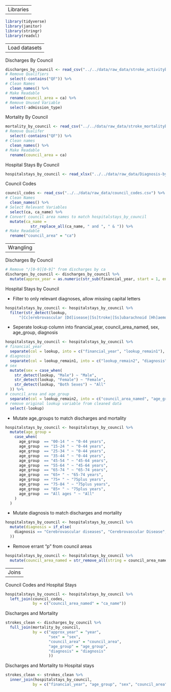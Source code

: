 ----
Libraries
----

```r
library(tidyverse)
library(janitor)
library(stringr)
library(readxl)
```

----
Load datasets
----

Discharges By Council
```r
discharges_by_council <- read_csv("../../data/raw_data/stroke_activitybyca.csv") %>% 
# Remove Qualifiers
  select(-contains("QF")) %>% 
# Clean Names
  clean_names() %>% 
# Make Readable
  rename(council_area = ca) %>% 
# Remove Unused Variable
  select(-admission_type)
```

Mortality By Council
```r
mortality_by_council <- read_csv("../../data/raw_data/stroke_mortalitybyca.csv") %>% 
# Remove Qualifer
  select(-contains("QF")) %>% 
# Clean names
  clean_names() %>% 
# Make Readable
  rename(council_area = ca)
```

Hospital Stays By Council
```r
hospitalstays_by_council <- read_xlsx("../../data/raw_data/Diagnosis-by-Council-Area-of-Residence-Sep19.xlsx", sheet = 4)
```

Council Codes
```r
council_codes <- read_csv("../../data/raw_data/council_codes.csv") %>%
# Clean Names
  clean_names() %>% 
# Select Relevant Variables
  select(ca, ca_name) %>% 
# Convert council area names to match hospitalstays_by_council
  mutate(ca_name =
           str_replace_all(ca_name, " and ", " & ")) %>% 
# Make Readable
  rename("council_area" = "ca")
```

----
Wrangling
----

Discharges By Council
```r
# Remove "/[0-9][0-9]" from discharges by ca
discharges_by_council <- discharges_by_council %>%
  mutate(approx_year = as.numeric(str_sub(financial_year, start = 1, end = -4)))
```

Hospital Stays by Council

 - Filter to only relevant diagnoses, allow missing capital letters
```r
hospitalstays_by_council <- hospitalstays_by_council %>%  
  filter(str_detect(lookup, 
      "[Cc]erebrovascular [Dd]isease|[Ss]troke|[Ss]ubarachnoid [Hh]aemorrhage|TIAs|[Tt]ransient [Ii]schemic [Aa]ttack"))
```

 - Seperate lookup column into financial_year, council_area_named, sex, age_group, diagnosis
```r
hospitalstays_by_council <- hospitalstays_by_council %>% 
# financial_year
  separate(col = lookup, into = c("financial_year", "lookup_remain1"), sep = 7, remove = FALSE) %>% 
# diagnosis
  separate(col = lookup_remain1, into = c("lookup_remain2", "diagnosis"), sep = " -") %>%
# sex
  mutate(sex = case_when(
    str_detect(lookup, "Male") ~ "Male",
    str_detect(lookup, "Female") ~ "Female",
    str_detect(lookup, "Both Sexes") ~ "All"
  )) %>%
# council_area and age_group
  separate(col = lookup_remain2, into = c("council_area_named", "age_group"), sep = "Male|Female|Both Sexes")  %>% 
# remove original lookup variable from cleaned data
  select(-lookup)
```

 - Mutate age_groups to match discharges and mortality
```r
hospitalstays_by_council <- hospitalstays_by_council %>% 
  mutate(age_group =
    case_when(
      age_group  == "00-14 " ~ "0-44 years",
      age_group  == "15-24 " ~ "0-44 years",
      age_group  == "25-34 " ~ "0-44 years",
      age_group  == "35-44 " ~ "0-44 years",
      age_group  == "45-54 " ~ "45-64 years",
      age_group  == "55-64 " ~ "45-64 years",
      age_group  == "65-74 " ~ "65-74 years",
      age_group  == "65+ " ~ "65-74 years",
      age_group  == "75+ " ~ "75plus years",
      age_group  == "75-84 " ~ "75plus years",
      age_group  == "85+ " ~ "75plus years",
      age_group  == "All ages " ~ "All"
    )
  )
```

 - Mutate diagnosis to match discharges and mortality
```r
hospitalstays_by_council <- hospitalstays_by_council %>% 
  mutate(diagnosis = if_else(
    diagnosis == "Cerebrovascular diseases", "Cerebrovascular Disease", diagnosis
  ))

```

 - Remove errant "p" from council areas
```r
hospitalstays_by_council <- hospitalstays_by_council %>% 
  mutate(council_area_named = str_remove_all(string = council_area_named, pattern = "^p"))
```

----
Joins
----

Council Codes and Hospital Stays
```r
hospitalstays_by_council <- hospitalstays_by_council %>% 
  left_join(council_codes, 
            by = c("council_area_named" = "ca_name"))
```

Discharges and Mortality
```r
strokes_clean <- discharges_by_council %>% 
  full_join(mortality_by_council, 
            by = c("approx_year" = "year", 
                   "sex" = "sex",
                   "council_area" = "council_area",
                   "age_group" = "age_group",
                   "diagnosis" = "diagnosis"
                   ))
```

Discharges and Mortality to Hospital stays
```r
strokes_clean <- strokes_clean %>% 
  inner_join(hospitalstays_by_council,
            by = c("financial_year", "age_group", "sex", "council_area", "diagnosis"))
```

